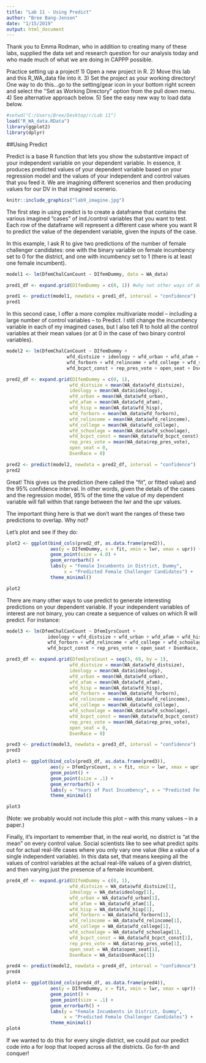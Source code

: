 ```yaml
---
title: "Lab 11 - Using Predict"
author: "Bree Bang-Jensen"
date: "1/15/2019"
output: html_document
---
```


Thank you to Emma Rodman, who in addition to creating many of these labs, supplied the data set and research question for our analysis today and who made much of what we are doing in CAPPP possible. 

Practice setting up a project!
1) Open a new project in R.
2) Move this lab and this R_WA_data file into it.
3) Set the project as your working directory!  One way to do this...go to the setting/gear icon in your bottom right screen and select the ''Set as Working Directory" option from the pull down menu.
4) See alternative approach below.
5) See the easy new way to load data below.

```r
#setwd("C:/Users/Bree/Desktop/r/Lab 11")
load("R_WA_data.RData")
library(ggplot2)
library(dplyr)
```

##Using Predict

Predict is a base R function that lets you show the substantive impact of your independent variable on your dependent variable. In essence, it produces predicted values of your dependent variable based on your regression model and the values of your independent and control values that you feed it. We are imagining different scenerios and then producing values for our DV in that imagined scenerio.

```r

knitr::include_graphics("lab9_imagine.jpg")
```

The first step in using predict is to create a dataframe that contains the various imagined "cases" of ind./control variables that you want to test. Each row of the dataframe will represent a different case where you want R to predict the value of the dependent variable, given the inputs of the case.

In this example, I ask R to give two predictions of the number of female challenger candidates: one with the binary variable on female incumbency set to 0 for the district, and one with incumbency set to 1 (there is at least one female incumbent). 

```r

model1 <- lm(DfemChalCanCount ~ DIfemDummy, data = WA_data)

pred1_df <- expand.grid(DIfemDummy = c(0, 1)) #why not other ways of doing this?

pred1 <- predict(model1, newdata = pred1_df, interval = "confidence")
pred1
```

In this second case, I offer a more complex multivariate model -- including a large number of control variables -- to Predict. I still change the incumbency variable in each of my imagined cases, but I also tell R to hold all the control variables at their mean values (or at 0 in the case of two binary control variables).

```r

model2 <- lm(DfemChalCanCount ~ DIfemDummy + 
                      wfd_distsize + ideology + wfd_urban + wfd_afam + wfd_hisp +
                      wfd_forborn + wfd_relincome + wfd_college + wfd_schoolage +
                      wfd_bcpct_const + rep_pres_vote + open_seat + DsenRace, data = WA_data)

pred2_df <- expand.grid(DIfemDummy = c(0, 1),
                       wfd_distsize = mean(WA_data$wfd_distsize),
                       ideology = mean(WA_data$ideology),
                       wfd_urban = mean(WA_data$wfd_urban),
                       wfd_afam = mean(WA_data$wfd_afam),
                       wfd_hisp = mean(WA_data$wfd_hisp),
                       wfd_forborn = mean(WA_data$wfd_forborn),
                       wfd_relincome = mean(WA_data$wfd_relincome),
                       wfd_college = mean(WA_data$wfd_college),
                       wfd_schoolage = mean(WA_data$wfd_schoolage),
                       wfd_bcpct_const = mean(WA_data$wfd_bcpct_const),
                       rep_pres_vote = mean(WA_data$rep_pres_vote),
                       open_seat = 0,
                       DsenRace = 0)

pred2 <- predict(model2, newdata = pred2_df, interval = "confidence")
pred2
```

Great! This gives us the prediction (here called the "fit", or fitted value) and the 95% confidence interval. In other words, given the details of the cases and the regression model, 95% of the time the value of my dependent variable will fall within that range between the lwr and the upr values.

The important thing here is that we don't want the ranges of these two predictions to overlap. Why not?

Let's plot and see if they do:

```r
plot2 <- ggplot(bind_cols(pred2_df, as.data.frame(pred2)), 
                aes(y = DIfemDummy, x = fit, xmin = lwr, xmax = upr)) +
                geom_point(size = 4.0) +
                geom_errorbarh() +
                labs(y = "Female Incumbents in District, Dummy", 
                     x = "Predicted Female Challenger Candidates") +
                theme_minimal()

plot2
```

There are many other ways to use predict to generate interesting predictions on your dependent variable. If your independent variables of interest are not binary, you can create a sequence of values on which R will predict. For instance:

```r
model3 <- lm(DfemChalCanCount ~ DfemIyrsCount +
               ideology + wfd_distsize + wfd_urban + wfd_afam + wfd_hisp +
               wfd_forborn + wfd_relincome + wfd_college + wfd_schoolage +
               wfd_bcpct_const + rep_pres_vote + open_seat + DsenRace, data = WA_data)

pred3_df <- expand.grid(DfemIyrsCount = seq(3, 69, by = 1),
                       wfd_distsize = mean(WA_data$wfd_distsize),
                       ideology = mean(WA_data$ideology),
                       wfd_urban = mean(WA_data$wfd_urban),
                       wfd_afam = mean(WA_data$wfd_afam),
                       wfd_hisp = mean(WA_data$wfd_hisp),
                       wfd_forborn = mean(WA_data$wfd_forborn),
                       wfd_relincome = mean(WA_data$wfd_relincome),
                       wfd_college = mean(WA_data$wfd_college),
                       wfd_schoolage = mean(WA_data$wfd_schoolage),
                       wfd_bcpct_const = mean(WA_data$wfd_bcpct_const),
                       rep_pres_vote = mean(WA_data$rep_pres_vote),
                       open_seat = 0,
                       DsenRace = 0)

pred3 <- predict(model3, newdata = pred3_df, interval = "confidence")
pred3

plot3 <- ggplot(bind_cols(pred3_df, as.data.frame(pred3)), 
                aes(y = DfemIyrsCount, x = fit, xmin = lwr, xmax = upr)) +
                geom_point() +
                geom_point(size = .1) +
                geom_errorbarh() +
                labs(y = "Years of Past Incumbency", x = "Predicted Female Challenger Candidates") +
                theme_minimal()

plot3
```

(Note: we probably would not include this plot -- with this many values -- in a paper.)

Finally, it's important to remember that, in the real world, no district is "at the mean" on every control value. Social scientists like to see what predict spits out for actual real-life cases where you only vary one value (like a value of a single independent variable). In this data set, that means keeping all the values of control variables at the actual real-life values of a given district, and then varying just the presence of a female incumbent. 

```r
pred4_df <- expand.grid(DIfemDummy = c(0, 1),
                       wfd_distsize = WA_data$wfd_distsize[1],
                       ideology = WA_data$ideology[1],
                       wfd_urban = WA_data$wfd_urban[1],
                       wfd_afam = WA_data$wfd_afam[1],
                       wfd_hisp = WA_data$wfd_hisp[1],
                       wfd_forborn = WA_data$wfd_forborn[1],
                       wfd_relincome = WA_data$wfd_relincome[1],
                       wfd_college = WA_data$wfd_college[1],
                       wfd_schoolage = WA_data$wfd_schoolage[1],
                       wfd_bcpct_const = WA_data$wfd_bcpct_const[1],
                       rep_pres_vote = WA_data$rep_pres_vote[1],
                       open_seat = WA_data$open_seat[1],
                       DsenRace = WA_data$DsenRace[1])

pred4 <- predict(model2, newdata = pred4_df, interval = "confidence")
pred4

plot4 <- ggplot(bind_cols(pred4_df, as.data.frame(pred4)), 
                aes(y = DIfemDummy, x = fit, xmin = lwr, xmax = upr)) +
                geom_point() +
                geom_point(size = .1) +
                geom_errorbarh() +
                labs(y = "Female Incumbents in District, Dummy", 
                     x = "Predicted Female Challenger Candidates") +
                theme_minimal()
plot4
```

If we wanted to do this for every single district, we could put our predict code into a for loop that looped across all the districts. Go for-th and conquer!
